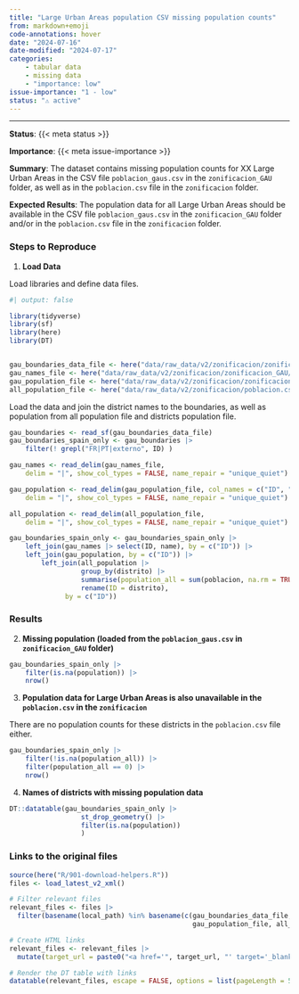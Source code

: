 ```yaml
---
title: "Large Urban Areas population CSV missing population counts"
from: markdown+emoji
code-annotations: hover
date: "2024-07-16"
date-modified: "2024-07-17"
categories:
    - tabular data
    - missing data
    - "importance: low"
issue-importance: "1 - low"
status: "⚠️ active"
---
```


---

**Status**: {{< meta status >}}

**Importance**: {{< meta issue-importance >}}

**Summary**: The dataset contains missing population counts for XX Large Urban Areas in the CSV file `poblacion_gaus.csv` in the `zonificacion_GAU` folder, as well as in the `poblacion.csv` file in the `zonificacion` folder.

**Expected Results**: The population data for all Large Urban Areas should be available in the CSV file `poblacion_gaus.csv` in the `zonificacion_GAU` folder and/or in the `poblacion.csv` file in the `zonificacion` folder.


### Steps to Reproduce

1. **Load Data**

Load libraries and define data files.

```r
#| output: false

library(tidyverse)
library(sf)
library(here)
library(DT)


gau_boundaries_data_file <- here("data/raw_data/v2/zonificacion/zonificacion_GAU/zonificacion_gaus.shp")
gau_names_file <- here("data/raw_data/v2/zonificacion/zonificacion_GAU/nombres_gaus.csv")
gau_population_file <- here("data/raw_data/v2/zonificacion/zonificacion_GAU/poblacion_gaus.csv")
all_population_file <- here("data/raw_data/v2/zonificacion/poblacion.csv")
```

Load the data and join the district names to the boundaries, as well as population from all population file and districts population file.


```r
gau_boundaries <- read_sf(gau_boundaries_data_file)
gau_boundaries_spain_only <- gau_boundaries |> 
    filter(! grepl("FR|PT|externo", ID) )

gau_names <- read_delim(gau_names_file,
    delim = "|", show_col_types = FALSE, name_repair = "unique_quiet")

gau_population <- read_delim(gau_population_file, col_names = c("ID", "population"),
    delim = "|", show_col_types = FALSE, name_repair = "unique_quiet")

all_population <- read_delim(all_population_file,
    delim = "|", show_col_types = FALSE, name_repair = "unique_quiet")

gau_boundaries_spain_only <- gau_boundaries_spain_only |>
    left_join(gau_names |> select(ID, name), by = c("ID")) |> 
    left_join(gau_population, by = c("ID")) |> 
        left_join(all_population |>
                  group_by(distrito) |>
                  summarise(population_all = sum(poblacion, na.rm = TRUE), .groups = "drop") |> 
                  rename(ID = distrito),
              by = c("ID"))
```

### Results

2. **Missing population (loaded from the `poblacion_gaus.csv` in `zonificacion_GAU` folder)**


```r
gau_boundaries_spain_only |>
    filter(is.na(population)) |>
    nrow()
```


3. **Population data for Large Urban Areas is also unavailable in the `poblacion.csv` in the `zonificacion` **

There are no population counts for these districts in the `poblacion.csv` file either.

```r
gau_boundaries_spain_only |>
    filter(!is.na(population_all)) |>
    filter(population_all == 0) |> 
    nrow()
```


4. **Names of districts with missing population data**

```r
DT::datatable(gau_boundaries_spain_only |>
                  st_drop_geometry() |> 
                  filter(is.na(population))
                  )
```



### Links to the original files

```r
source(here("R/901-download-helpers.R"))
files <- load_latest_v2_xml()

# Filter relevant files
relevant_files <- files |> 
  filter(basename(local_path) %in% basename(c(gau_boundaries_data_file, gau_names_file,
                                              gau_population_file, all_population_file)) )

# Create HTML links
relevant_files <- relevant_files |> 
  mutate(target_url = paste0("<a href='", target_url, "' target='_blank'>", target_url, "</a>"))

# Render the DT table with links
datatable(relevant_files, escape = FALSE, options = list(pageLength = 5))
```
